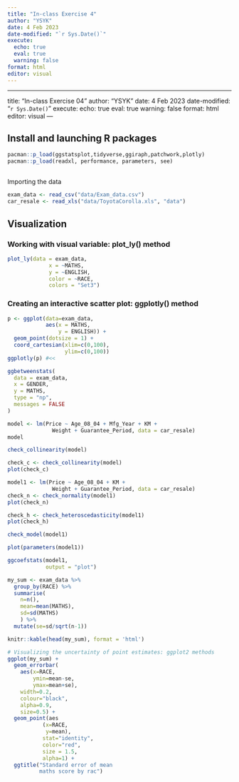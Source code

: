 ```yaml
---
title: "In-class Exercise 4"
author: "YSYK"
date: 4 Feb 2023
date-modified: "`r Sys.Date()`"
execute: 
  echo: true
  eval: true
  warning: false
format: html
editor: visual
---
```



------------------------------------------------------------------------

title: "In-class Exercise 04" author: "YSYK" date: 4 Feb 2023 date-modified: "`r Sys.Date()`" execute: echo: true eval: true warning: false format: html editor: visual ---

## Install and launching R packages

```r
pacman::p_load(ggstatsplot,tidyverse,ggiraph,patchwork,plotly)
pacman::p_load(readxl, performance, parameters, see)
```

## 

Importing the data

```r
exam_data <- read_csv("data/Exam_data.csv")
car_resale <- read_xls("data/ToyotaCorolla.xls", "data")
```

## Visualization

### Working with visual variable: plot_ly() method

```r
plot_ly(data = exam_data, 
             x = ~MATHS, 
             y = ~ENGLISH,
             color = ~RACE,
             colors = "Set3")
```

### Creating an interactive scatter plot: ggplotly() method

```r
p <- ggplot(data=exam_data, 
            aes(x = MATHS,
                y = ENGLISH)) +
  geom_point(dotsize = 1) +
  coord_cartesian(xlim=c(0,100),
                  ylim=c(0,100))
ggplotly(p) #<<
```

```r
ggbetweenstats(
  data = exam_data,
  x = GENDER, 
  y = MATHS,
  type = "np",
  messages = FALSE
)
```

```r
model <- lm(Price ~ Age_08_04 + Mfg_Year + KM + 
              Weight + Guarantee_Period, data = car_resale)
model
```

```r
check_collinearity(model)
```

```r
check_c <- check_collinearity(model)
plot(check_c)
```

```r
model1 <- lm(Price ~ Age_08_04 + KM + 
              Weight + Guarantee_Period, data = car_resale)
check_n <- check_normality(model1)
plot(check_n)
```

```r
check_h <- check_heteroscedasticity(model1)
plot(check_h)
```

```r
check_model(model1)
```

```r
plot(parameters(model1))
```

```r
ggcoefstats(model1, 
            output = "plot")
```

```r
my_sum <- exam_data %>%
  group_by(RACE) %>%
  summarise(
    n=n(),
    mean=mean(MATHS),
    sd=sd(MATHS)
    ) %>%
  mutate(se=sd/sqrt(n-1))

knitr::kable(head(my_sum), format = 'html')

# Visualizing the uncertainty of point estimates: ggplot2 methods
ggplot(my_sum) +
  geom_errorbar(
    aes(x=RACE, 
        ymin=mean-se, 
        ymax=mean+se), 
    width=0.2, 
    colour="black", 
    alpha=0.9, 
    size=0.5) +
  geom_point(aes
           (x=RACE, 
            y=mean), 
           stat="identity", 
           color="red",
           size = 1.5,
           alpha=1) +
  ggtitle("Standard error of mean 
          maths score by rac")
```

